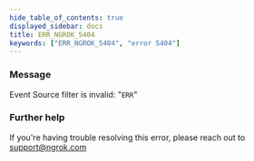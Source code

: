 ```yaml
---
hide_table_of_contents: true
displayed_sidebar: docs
title: ERR_NGROK_5404
keywords: ["ERR_NGROK_5404", "error 5404"]
---
```


### Message

Event Source filter is invalid: "`ERR`"

### Further help

If you're having trouble resolving this error, please reach out to [support@ngrok.com](mailto:support@ngrok.com?subject=Help%20with%20ERR_NGROK_5404)
